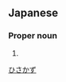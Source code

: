 ==Japanese==
{{ja-kanjitab|ひさ|かず|yomi=k}}

===Proper noun===
{{ja-pos|proper|ひさかず}}

# {{given name|male|lang=ja}}

[[Category:Japanese male given names|ひさかず]]